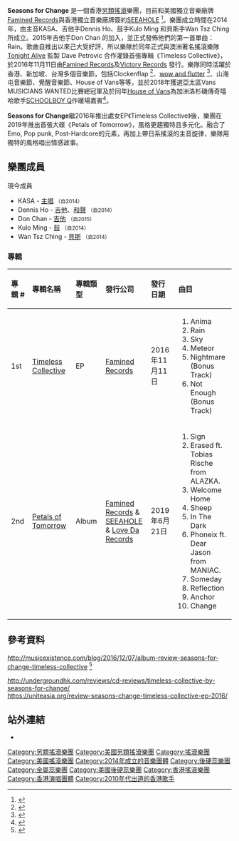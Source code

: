 {{藝人
| 姓名 = Seasons for Change
| 圖片 = Seasons_for_Change_2019.jpg
| 圖片尺寸 = 300px
| 類型 = 樂隊
| 音樂類型 = [[另類搖滾|另類搖滾]]
| 出道地點 = {{HK}}
| 職業 = [[搖滾樂隊|搖滾樂隊]]
| 活躍年代 = 2014年至今
| 代表作品 = 《Rain》（2015）《SKY》（2015）
《Anchor》（2019）
《Erased》（2019）
| 唱片公司 = [[Famined_Records|Famined Records]] {{US}},
[[Victory_Records|Victory Records]] {{US}}, [[SEEAHOLE|SEEAHOLE]]{{HK}}
| 網站 = 
https://www.facebook.com/SeasonsforChange/ Facebook網頁
| 現任成員 =
* KASA（主音）
* Dennis Ho（和聲，結他）
* Don Chan（結他）
* Wan Tsz Ching（低音結他）
* Kulo Ming（鼓）
}}
'''Seasons for Change''' 是一個香港[[另類搖滾|另類搖滾]]樂團，目前和美國獨立音樂廠牌[[Famined_Records|Famined Records]]與香港獨立音樂廠牌簽約[[SEEAHOLE|SEEAHOLE]] <ref>{{Cite web |url = https://noisebarrage.com/2016/07/09/seasons-for-change-sign-with-famined-records-premiere-music-video-for-meteor/ |title = Seasons For Change Sign With Famined Records, Premiere Music Video For “Meteor” |author = Noise Barrage |date = 2016-07-09 |publisher = Noise Barrage |language = en |accessdate = 2017-03-01 |deadurl = yes |archiveurl = https://web.archive.org/web/20161221030057/https://noisebarrage.com/2016/07/09/seasons-for-change-sign-with-famined-records-premiere-music-video-for-meteor/ |archivedate = 2016-12-21 }}</ref>。樂團成立時間在2014年，由主音KASA、吉他手Dennis Ho、鼓手Kulo Ming 和貝斯手Wan Tsz Ching 所成立。2015年吉他手Don Chan 的加入，並正式發佈他們的第一首單曲：Rain。歌曲自推出以來己大受好評，所以樂隊於同年正式與澳洲著名搖滾樂隊[[Tonight_Alive|Tonight Alive]] 監製 Dave Petrovic 合作灌錄首張專輯《Timeless Collective》，於2016年11月11日由[[Famined_Records|Famined Records]]及[[Victory_Records|Victory Records]] 發行。樂隊同時活躍於香港、新加坡、台灣多個音樂節，包括Clockenflap <ref>{{Cite web |url = https://www.clockenflap.com/content/seasons-change-fri |title = Clockenflap 2019演出陣容 |author = Clockenflap |date = 2019-11-22 |publisher = [[Clockenflap|Clockenflap]] |language = en |accessdate = 2019-11-22 |deadurl = yes |archiveurl = https://web.archive.org/web/20200229064403/https://www.clockenflap.com/content/seasons-change-fri |archivedate = 2020-02-29 }}</ref>、[[wow_and_flutter|wow and flutter]] <ref>{{Cite web |url = https://www.theweekend.hk/articles/seasons-for-change |title = 〖本地薑專欄．音樂． Seasons for Change〗 |author = 明仔 |date = 2019-07-23 |publisher = wow and flutter |language = zh |accessdate = 2019-07-23 |deadurl = yes |archiveurl = https://web.archive.org/web/20200229064352/https://www.theweekend.hk/articles/seasons-for-change |archivedate = 2020-02-29 }}</ref>、山海屯音樂節、覺醒音樂節、House of Vans等等，並於2018年獲選亞太區Vans MUSICIANS WANTED比賽總冠軍及於同年[[House_of_Vans|House of Vans]]為加洲洛杉磯傳奇嘻哈歌手[[SCHOOLBOY_Q|SCHOOLBOY Q]]作暖場嘉賓<ref>{{Cite web |url = https://www.vans.com.hk/news/post/vans-2018-musicians-wanted-33264.html |title = 〖VANS 宣布2018年 MUSICIANS WANTED 比賽亞太區總冠軍 |author = Vans APAC |date = 2018-10-25 |publisher = Vans APAC |language = zh |accessdate = 2018-10-25 |deadurl = no |archive-date = 2020-02-29 |archive-url = https://web.archive.org/web/20200229064355/https://www.vans.com.hk/news/post/vans-2018-musicians-wanted-33264.html }}</ref>。

'''Seasons for Change'''繼2016年推出處女EP《Timeless Collective》後，樂團在2019年推出首張大碟《Petals of Tomorrow》，風格更趨獨特且多元化。融合了Emo, Pop punk, Post-Hardcore的元素，再加上帶日系搖滾的主音旋律，樂隊用獨特的風格唱出情感故事。

==樂團成員==
;現今成員
<!---DO NOT CHANGE THE ORDER OF THE MEMBERS!!!--->
*KASA - [[主唱|主唱]] <small>（自2014）</small>
*Dennis Ho - [[吉他|吉他]]、[[和聲|和聲]] <small>（自2014）</small>
*Don Chan - [[吉他|吉他]] <small>（自2015）</small>
*Kulo Ming - [[鼓|鼓]] <small>（自2014）</small>
*Wan Tsz Ching - [[貝斯|貝斯]] <small>（自2014）</small>

===專輯===
{| class="wikitable"
!align="left" width="75px"| 專輯 #
!align="left" width="200px"| 專輯名稱
!align="left" width="125px"| 專輯類型
!align="left" width="150px"| 發行公司
!align="left" width="150px"| 發行日期
!align="left" width="250px"| 曲目
|-
! 1st
! [[Timeless_Collective|Timeless Collective]]
| EP
| [[Famined_Records|Famined Records]]
| 2016年11月11日
| 
#Anima
#Rain
#Sky
#Meteor
#Nightmare (Bonus Track)
#Not Enough (Bonus Track)

|-
! 2nd
! [[Petals_of_Tomorrow|Petals of Tomorrow]]
| Album
| [[Famined_Records|Famined Records]] & [[SEEAHOLE|SEEAHOLE]] & [[Love_Da_Records|Love Da Records]]
| 2019年6月21日
| 
#Sign
#Erased ft. Tobias Rische from ALAZKA.
#Welcome Home
#Sheep
#In The Dark
#Phoneix ft. Dear Jason from MANIAC.
#Someday
#Reflection
#Anchor
#Change
|}

==參考資料==
{{Reflist|colwidth=30em}}
http://musicexistence.com/blog/2016/12/07/album-review-seasons-for-change-timeless-collective{{Wayback|url=http://musicexistence.com/blog/2016/12/07/album-review-seasons-for-change-timeless-collective |date=20170301182257 }}
<ref>{{Cite web |url = http://musicexistence.com/blog/2016/12/07/album-review-seasons-for-change-timeless-collective |title = Album Review: Seasons For Change – Timeless Collective |author = Nadine Rodriguez |date = 2016-12-07 |publisher = Music Existence |language = en |accessdate = 2017-03-01 |archive-date = 2017-03-01 |archive-url = https://web.archive.org/web/20170301182257/http://musicexistence.com/blog/2016/12/07/album-review-seasons-for-change-timeless-collective/ |dead-url = no }}</ref>

http://undergroundhk.com/reviews/cd-reviews/timeless-collective-by-seasons-for-change/{{Wayback|url=http://undergroundhk.com/reviews/cd-reviews/timeless-collective-by-seasons-for-change/ |date=20170301182138 }}<br />
https://uniteasia.org/review-seasons-change-timeless-collective-ep-2016/{{Wayback|url=https://uniteasia.org/review-seasons-change-timeless-collective-ep-2016/ |date=20170301181130 }}

==站外連結==
{{wikiquote}}
<!-- Please read Wikipedia's policy on external links (Wikipedia:External links). Thank you. -->
*{{Official website| https://seasonsforchange.bandcamp.com/}}

{{Authority control}}
{{DEFAULTSORT: Seasons for Change}}
[[Category:另類搖滾樂團|Category:另類搖滾樂團]]
[[Category:美國另類搖滾樂團|Category:美國另類搖滾樂團]]
[[Category:搖滾樂團|Category:搖滾樂團]]
[[Category:美國搖滾樂團|Category:美國搖滾樂團]]
[[Category:2014年成立的音樂團體|Category:2014年成立的音樂團體]]
[[Category:後硬蕊樂團|Category:後硬蕊樂團]]
[[Category:金屬蕊樂團|Category:金屬蕊樂團]]
[[Category:美國後硬蕊樂團|Category:美國後硬蕊樂團]]
[[Category:香港搖滾樂團|Category:香港搖滾樂團]]
[[Category:香港演唱團體|Category:香港演唱團體]]
[[Category:2010年代出道的香港歌手|Category:2010年代出道的香港歌手]]